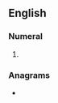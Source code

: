 {{also|twenty-four}}
==English==

===Numeral===
{{head|en|numeral}}

# {{alternative spelling of|en|twenty-four}}

===Anagrams===
* {{anagrams|en|a=efnorttuwy|four twenty|four-twenty}}